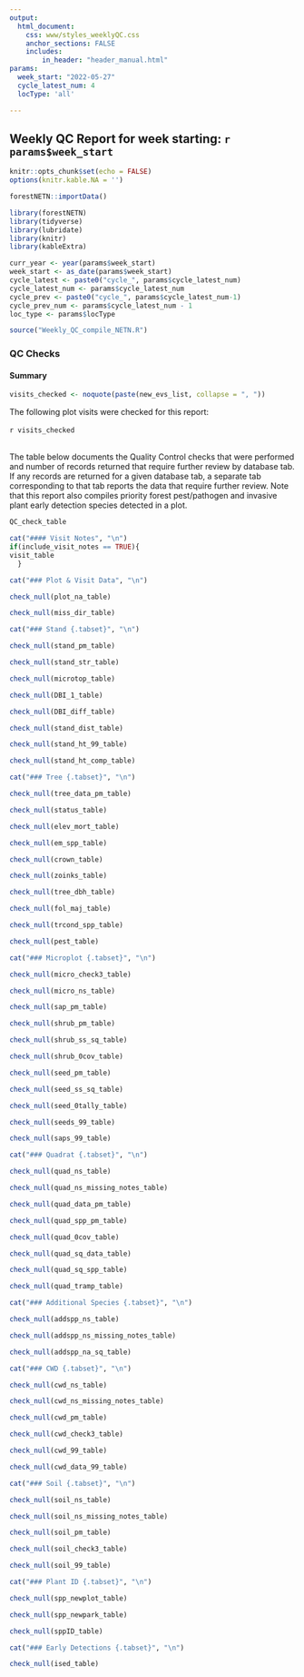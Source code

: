 ```yaml
---
output: 
  html_document:
    css: www/styles_weeklyQC.css
    anchor_sections: FALSE
    includes:
        in_header: "header_manual.html"
params:
  week_start: "2022-05-27"
  cycle_latest_num: 4
  locType: 'all'

---
```

Weekly QC Report for week starting: <span style="font-weight:bold;">`r params$week_start`</span> {.tabset .tabset-pills}
--------------------------------------------------
```r
knitr::opts_chunk$set(echo = FALSE)
options(knitr.kable.NA = '')
```

```r
forestNETN::importData()
```

```r
library(forestNETN)
library(tidyverse)
library(lubridate)
library(knitr)
library(kableExtra)
```

```r
curr_year <- year(params$week_start)
week_start <- as_date(params$week_start)
cycle_latest <- paste0("cycle_", params$cycle_latest_num)
cycle_latest_num <- params$cycle_latest_num
cycle_prev <- paste0("cycle_", params$cycle_latest_num-1)
cycle_prev_num <- params$cycle_latest_num - 1
loc_type <- params$locType
```

```r
source("Weekly_QC_compile_NETN.R")
```

### QC Checks {.tabset}
#### Summary {.tabset}
```r
visits_checked <- noquote(paste(new_evs_list, collapse = ", "))
```
The following plot visits were checked for this report: <br>
<br>
<div class = 'indent'>`r visits_checked`</div>
<br>
The table below documents the Quality Control checks that were performed and number of records returned that require further review by database tab. If any records are returned for a given database tab, a separate tab corresponding to that tab reports the data that require further review. Note that this report also compiles priority forest pest/pathogen and invasive plant early detection species detected in a plot. 

```r
QC_check_table
```


```r
cat("#### Visit Notes", "\n")
if(include_visit_notes == TRUE){
visit_table
  }
```

```r
cat("### Plot & Visit Data", "\n")

```

```r
check_null(plot_na_table)

check_null(miss_dir_table)
```


```r
cat("### Stand {.tabset}", "\n")

```

```r
check_null(stand_pm_table)

check_null(stand_str_table)

check_null(microtop_table)

check_null(DBI_1_table)

check_null(DBI_diff_table)

check_null(stand_dist_table)

check_null(stand_ht_99_table)

check_null(stand_ht_comp_table)

```

```r
cat("### Tree {.tabset}", "\n")

```

```r
check_null(tree_data_pm_table)

check_null(status_table)

check_null(elev_mort_table)

check_null(em_spp_table)

check_null(crown_table)

check_null(zoinks_table)

check_null(tree_dbh_table)

check_null(fol_maj_table)

check_null(trcond_spp_table)

check_null(pest_table)

```

```r
cat("### Microplot {.tabset}", "\n")

```

```r
check_null(micro_check3_table)

check_null(micro_ns_table)

check_null(sap_pm_table)

check_null(shrub_pm_table)

check_null(shrub_ss_sq_table)

check_null(shrub_0cov_table)

check_null(seed_pm_table)

check_null(seed_ss_sq_table)

check_null(seed_0tally_table)

check_null(seeds_99_table)

check_null(saps_99_table)

```

```r
cat("### Quadrat {.tabset}", "\n")

```

```r
check_null(quad_ns_table)

check_null(quad_ns_missing_notes_table)

check_null(quad_data_pm_table)

check_null(quad_spp_pm_table)

check_null(quad_0cov_table)

check_null(quad_sq_data_table)

check_null(quad_sq_spp_table)

check_null(quad_tramp_table)

```


```r
cat("### Additional Species {.tabset}", "\n")

```

```r
check_null(addspp_ns_table)

check_null(addspp_ns_missing_notes_table)

check_null(addspp_na_sq_table)

```


```r
cat("### CWD {.tabset}", "\n")

```

```r
check_null(cwd_ns_table)

check_null(cwd_ns_missing_notes_table)

check_null(cwd_pm_table)

check_null(cwd_check3_table)

check_null(cwd_99_table)

check_null(cwd_data_99_table)
```


```r
cat("### Soil {.tabset}", "\n")

```

```r
check_null(soil_ns_table)

check_null(soil_ns_missing_notes_table)

check_null(soil_pm_table)

check_null(soil_check3_table)

check_null(soil_99_table)
```


```r
cat("### Plant ID {.tabset}", "\n")

```

```r
check_null(spp_newplot_table)

check_null(spp_newpark_table)

check_null(sppID_table)

```


```r
cat("### Early Detections {.tabset}", "\n")

```

```r
check_null(ised_table)
```



